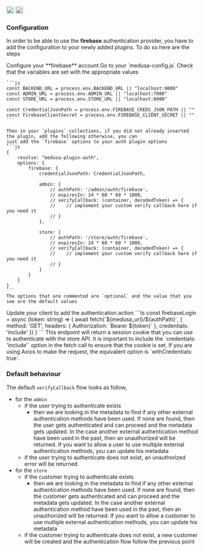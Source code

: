 <div style={{display: "flex", marginTop: "1rem"}}>
    <a style={{display: "inline"}} href="https://www.npmjs.com/package/medusa-plugin-auth"><img alt="NPM Version" src="https://img.shields.io/npm/v/medusa-plugin-auth.svg" height="20"/></a>
    <a style={{display: "inline", marginLeft: "0.5rem"}} href="https://github.com/adrien2p/medusa-plugins/tree/main/packages/medusa-plugin-auth"><img alt="NPM Version" src="https://img.shields.io/badge/github-%23121011.svg?style=Flat-square&logo=github&logoColor=white" height="20"/></a>
</div>

### Configuration

In order to be able to use the **firebase** authentication provider, you have to add the configuration to your
newly added plugins. To do so here are the steps

<CircleStep index={1}>
    Configure your **firebase** account
</CircleStep>

<CircleStep index={2}>
    Go to your `medusa-config.js`
</CircleStep>

<CircleStep index={3}>
    Check that the variables are set with the appropriate values

    ```js
    const BACKEND_URL = process.env.BACKEND_URL || "localhost:9000"
    const ADMIN_URL = process.env.ADMIN_URL || "localhost:7000"
    const STORE_URL = process.env.STORE_URL || "localhost:8000"

    const CredentialJsonPath = process.env.FIREBASE_CREDS_JSON_PATH || ""
    const FirebaseClientSecret = process.env.FIREBASE_CLIENT_SECRET || ""
    ```

    Then in your `plugins` collections, if you did not already inserted the plugin, add the following otherwise, you can
    just add the `firebase` options to your auth plugin options
    ```js
    {
        resolve: "medusa-plugin-auth",
        options: {
            firebase: {
                credentialJsonPath: CredentialJsonPath,

                admin: {
                    // authPath: '/admin/auth/firebase',
                    // expiresIn: 24 * 60 * 60 * 1000,
                    // verifyCallback: (container, decodedToken) => {
                    //    // implement your custom verify callback here if you need it
                    // }
                },

                store: {
                    // authPath: '/store/auth/firebase',
                    // expiresIn: 24 * 60 * 60 * 1000,
                    // verifyCallback: (container, decodedToken) => {
                    //    // implement your custom verify callback here if you need it
                    // }
                }
            }
        }
    }
    ```
    The options that are commented are `optional` and the value that you see are the default values
</CircleStep>

<CircleStep index={4}>
    Update your client to add the authentication action
    ```ts
    const firebaseLogin = async (token: string) => {
        await fetch(`${medusa_url}/${authPath}`, {
            method: 'GET',
            headers: {
                Authorization: `Bearer ${token}`
            },
            credentials: 'include'
        })
    }
    ```
    This endpoint will return a session cookie that you can use to authenticate with the store API.
    It is important to include the `credentials: 'include'` option in the fetch call to ensure that the cookie is set.
    If you are using Axios to make the request, the equivalent option is `withCredentials: true`.
</CircleStep>

### Default behaviour

The default `verifyCallback` flow looks as follow,
- for the `admin`
    - if the user trying to authenticate exists
        - then we are looking in the metadata to find if any other external authentication methods have been used.
          If none are found, then the user gets authenticated and can proceed and the metadata gets updated.
          In the case another external authentication method have been used in the past, then an unauthorized
          will be returned. If you want to allow a user to use multiple external authentication methods, you can
          update his metadata
   - if the user trying to authenticate does not exist, an unauthorized error will be returned
- for the `store`
    - if the customer trying to authenticate exists
        - then we are looking in the metadata to find if any other external authentication methods have been used.
          If none are found, then the customer gets authenticated and can proceed and the metadata gets updated.
          In the case another external authentication method have been used in the past, then an unauthorized
          will be returned. If you want to allow a customer to use multiple external authentication methods, you can
          update his metadata
   - if the customer trying to authenticate does not exist, a new customer will be created and the authentication
     flow follow the previous point